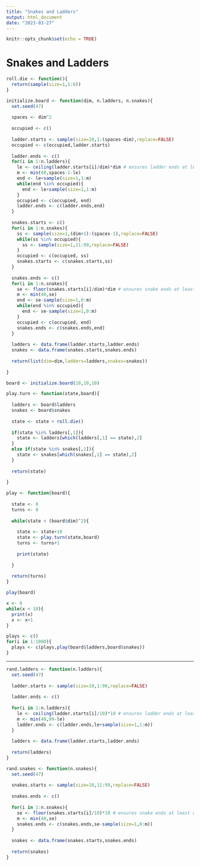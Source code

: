 ```yaml
---
title: "Snakes and Ladders"
output: html_document
date: "2023-03-27"
---
```


```r
knitr::opts_chunk$set(echo = TRUE)
```

# Snakes and Ladders

```r
roll.die <- function(){
  return(sample(size=1,1:6))
}
```

```r
initialize.board <- function(dim, n.ladders, n.snakes){
  set.seed(47)
  
  spaces <- dim^2
  
  occupied <- c()
  
  ladder.starts <- sample(size=10,1:(spaces-dim),replace=FALSE)
  occupied <- c(occupied,ladder.starts)
  
  ladder.ends <- c()
  for(i in 1:n.ladders){
    le <- ceiling(ladder.starts[i]/dim)*dim # ensures ladder ends at least one row above
    m <- min(40,spaces-1-le)
    end <- le+sample(size=1,1:m)
    while(end %in% occupied){
      end <- le+sample(size=1,1:m)
    } 
    occupied <- c(occupied, end)
    ladder.ends <- c(ladder.ends,end)
  }
  
  snakes.starts <- c()
  for(i in 1:n.snakes){
    ss <- sample(size=1,(dim+1):(spaces-1),replace=FALSE)
    while(ss %in% occupied){
      ss <- sample(size=1,11:99,replace=FALSE)
    }
    occupied <- c(occupied, ss)
    snakes.starts <- c(snakes.starts,ss)
  }
  
  snakes.ends <- c()
  for(i in 1:n.snakes){
    se <- floor(snakes.starts[i]/dim)*dim # ensures snake ends at least one row below
    m <- min(40,se)
    end <- se-sample(size=1,0:m)
    while(end %in% occupied){
      end <- se-sample(size=1,0:m)
    }
    occupied <- c(occupied, end)
    snakes.ends <- c(snakes.ends,end)
  }
  
  ladders <- data.frame(ladder.starts,ladder.ends)
  snakes <- data.frame(snakes.starts,snakes.ends)
  
  return(list(dim=dim,ladders=ladders,snakes=snakes))
  
}
```

```r
board <- initialize.board(10,10,10)
```

```r
play.turn <- function(state,board){
  
  ladders <- board$ladders
  snakes <- board$snakes
  
  state <- state + roll.die()
    
  if(state %in% ladders[,1]){
    state <- ladders[which(ladders[,1] == state),2]
  }
  else if(state %in% snakes[,1]){
    state <- snakes[which(snakes[,1] == state),2]
  }
  
  return(state)
  
}
```

```r
play <- function(board){
  
  state <- 0
  turns <- 0
  
  while(state < (board$dim)^2){
    
    state <- state+10
    state <- play.turn(state,board)
    turns <- turns+1
    
    print(state)
    
  }
  
  return(turns)
}
```

```r
play(board)
```

```r
x <- 0
while(x < 10){
  print(x)
  x <- x+1
}
```

```r
plays <- c()
for(i in 1:1000){
  plays <- c(plays,play(board$ladders,board$snakes))
}
```


-----

```r
rand.ladders <- function(n.ladders){
  set.seed(47)
  
  ladder.starts <- sample(size=10,1:90,replace=FALSE)
  
  ladder.ends <- c()
  
  for(i in 1:n.ladders){
    le <- ceiling(ladder.starts[i]/10)*10 # ensures ladder ends at least one row above
    m <- min(40,99-le)
    ladder.ends <- c(ladder.ends,le+sample(size=1,1:m))
  }
  
  ladders <- data.frame(ladder.starts,ladder.ends)
  
  return(ladders)
}
```

```r
rand.snakes <- function(n.snakes){
  set.seed(47)
  
  snakes.starts <- sample(size=10,11:99,replace=FALSE)
  
  snakes.ends <- c()
  
  for(i in 1:n.snakes){
    se <- floor(snakes.starts[i]/10)*10 # ensures snake ends at least one row below
    m <- min(40,se)
    snakes.ends <- c(snakes.ends,se-sample(size=1,0:m))
  }
  
  snakes <- data.frame(snakes.starts,snakes.ends)
  
  return(snakes)
}
```




